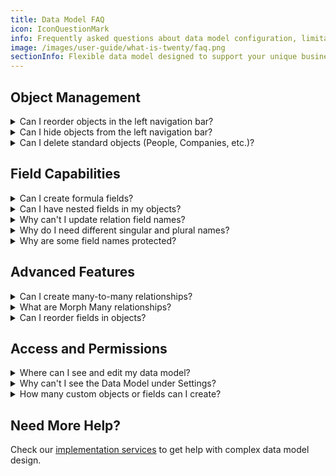 ```yaml
---
title: Data Model FAQ
icon: IconQuestionMark
info: Frequently asked questions about data model configuration, limitations, and upcoming features.
image: /images/user-guide/what-is-twenty/faq.png
sectionInfo: Flexible data model designed to support your unique business processes
---
```


## Object Management

<details>
<summary>Can I reorder objects in the left navigation bar?</summary>

Not yet. Object ordering in the navigation is currently fixed, but this feature is planned for a future release.

</details>

<details>
<summary>Can I hide objects from the left navigation bar?</summary>

All active objects appear in the navigation. You can deactivate objects you don't need under **Settings → Data Model**.

</details>

<details>
<summary>Can I delete standard objects (People, Companies, etc.)?</summary>

You can deactivate any standard objects but you cannot hard delete them.

</details>

## Field Capabilities

<details>
<summary>Can I create formula fields?</summary>

Formula fields are coming in **Q1 2026**. In the meantime, you can use workflows to calculate and update field values automatically.

</details>

<details>
<summary>Can I have nested fields in my objects?</summary>

Nested fields are coming in **Q1 2026**. Currently, you can use workflows to bring field values from related objects. For example, to display a company's industry on a Person record, create a custom field on People and use a workflow to synchronize the value.

</details>

<details>
<summary>Why can't I update relation field names?</summary>

Relation field names impact the API structure and cannot be changed after creation. If you need to rename a relation field, you'll need to create a new one and delete the old one.

</details>

<details>
<summary>Why do I need different singular and plural names?</summary>

Our GraphQL API uses both forms for different operations:
- ```createPerson``` (singular) for single record actions
- ```createPeople``` (plural) for bulk operations

This creates limitations when singular and plural forms are the same, but it improves the developer experience.

</details>

<details>
<summary>Why are some field names protected?</summary>

Certain field names like `Type` or `Application` are reserved for system use. Choose alternative names like `Category` or `Classification` instead.

</details>

## Advanced Features

<details>
<summary>Can I create many-to-many relationships?</summary>

Many-to-many relationships are coming in **Q1 2026**. Currently, create an intermediate object with two 1-to-many relationships as a workaround.

</details>

<details>
<summary>What are Morph Many relationships?</summary>

Morph Many relationships (coming **Q4 2025**) allow one object to relate to multiple different object types. For example, an Opportunity could relate to either a Person or a Company.

</details>

<details>
<summary>Can I reorder fields in objects?</summary>

Field reordering will be available with custom layouts in **Q4 2025**. Currently, fields appear in the alphabetical order.

</details>

## Access and Permissions

<details>
<summary>Where can I see and edit my data model?</summary>

You can access your Data Model under **Settings → Data Model**.

</details>

<details>
<summary>Why can't I see the Data Model under Settings?</summary>

Reach out to your workspace administrator. Data model access is usually restricted to administrators only.

</details>

<details>
<summary>How many custom objects or fields can I create?</summary>

You can create as many custom objects and fields as you need - the price won't change.

</details>

## Need More Help?

Check our [implementation services](/user-guide/section/getting-started/implementation-services) to get help with complex data model design.

<ArticleEditContent></ArticleEditContent>
